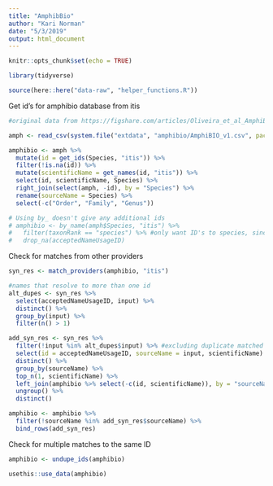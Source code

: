 ```yaml
---
title: "AmphibBio"
author: "Kari Norman"
date: "5/3/2019"
output: html_document
---
```


```r
knitr::opts_chunk$set(echo = TRUE)
```

```r
library(tidyverse)

source(here::here("data-raw", "helper_functions.R"))
```

Get id's for amphibio database from itis
```r
#original data from https://figshare.com/articles/Oliveira_et_al_AmphiBIO_v1/4644424

amph <- read_csv(system.file("extdata", "amphibio/AmphiBIO_v1.csv", package = "biodivTS"))

amphibio <- amph %>%
  mutate(id = get_ids(Species, "itis")) %>%
  filter(!is.na(id)) %>%
  mutate(scientificName = get_names(id, "itis")) %>%
  select(id, scientificName, Species) %>%
  right_join(select(amph, -id), by = "Species") %>%
  rename(sourceName = Species) %>%
  select(-c("Order", "Family", "Genus")) 

# Using by_ doesn't give any additional ids
# amphibio <- by_name(amph$Species, "itis") %>%
#   filter(taxonRank == "species") %>% #only want ID's to species, since that's the level of the trait data
#   drop_na(acceptedNameUsageID)
```

Check for matches from other providers
```r
syn_res <- match_providers(amphibio, "itis")

#names that resolve to more than one id
alt_dupes <- syn_res %>%
  select(acceptedNameUsageID, input) %>%
  distinct() %>%
  group_by(input) %>%
  filter(n() > 1)

add_syn_res <- syn_res %>% 
  filter(!input %in% alt_dupes$input) %>% #excluding duplicate matched species
  select(id = acceptedNameUsageID, sourceName = input, scientificName) %>%
  distinct() %>%
  group_by(sourceName) %>%
  top_n(1, scientificName) %>%
  left_join(amphibio %>% select(-c(id, scientificName)), by = "sourceName", na_matches =  "never") %>%
  ungroup() %>%
  distinct()

amphibio <- amphibio %>% 
  filter(!sourceName %in% add_syn_res$sourceName) %>%
  bind_rows(add_syn_res)
```

Check for multiple matches to the same ID
```r
amphibio <- undupe_ids(amphibio)
```

```r
usethis::use_data(amphibio)
```

